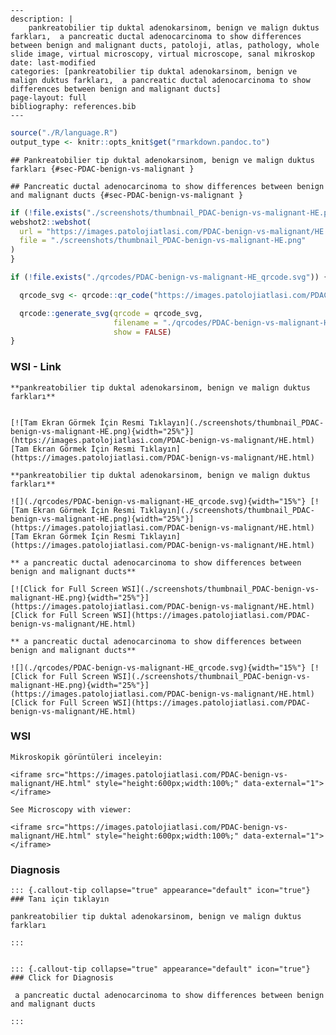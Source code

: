 


```comment
---
description: |
    pankreatobilier tip duktal adenokarsinom, benign ve malign duktus farkları,  a pancreatic ductal adenocarcinoma to show differences between benign and malignant ducts, patoloji, atlas, pathology, whole slide image, virtual microscopy, virtual microscope, sanal mikroskop
date: last-modified
categories: [pankreatobilier tip duktal adenokarsinom, benign ve malign duktus farkları,  a pancreatic ductal adenocarcinoma to show differences between benign and malignant ducts]
page-layout: full
bibliography: references.bib
---
```



```r
source("./R/language.R")
output_type <- knitr::opts_knit$get("rmarkdown.pandoc.to")
```


```asis
## Pankreatobilier tip duktal adenokarsinom, benign ve malign duktus farkları {#sec-PDAC-benign-vs-malignant }
```


```asis
## Pancreatic ductal adenocarcinoma to show differences between benign and malignant ducts {#sec-PDAC-benign-vs-malignant }
```






```r
if (!file.exists("./screenshots/thumbnail_PDAC-benign-vs-malignant-HE.png")) {
webshot2::webshot(
  url = "https://images.patolojiatlasi.com/PDAC-benign-vs-malignant/HE.html",
  file = "./screenshots/thumbnail_PDAC-benign-vs-malignant-HE.png"
)
}
```



```r
if (!file.exists("./qrcodes/PDAC-benign-vs-malignant-HE_qrcode.svg")) {

  qrcode_svg <- qrcode::qr_code("https://images.patolojiatlasi.com/PDAC-benign-vs-malignant/HE.html")

  qrcode::generate_svg(qrcode = qrcode_svg,
                       filename = "./qrcodes/PDAC-benign-vs-malignant-HE_qrcode.svg",
                       show = FALSE)
}
```











::::: panel-tabset


### WSI - Link








:::: {.content-hidden when-format="pdf"}


```asis

**pankreatobilier tip duktal adenokarsinom, benign ve malign duktus farkları**


[![Tam Ekran Görmek İçin Resmi Tıklayın](./screenshots/thumbnail_PDAC-benign-vs-malignant-HE.png){width="25%"}](https://images.patolojiatlasi.com/PDAC-benign-vs-malignant/HE.html) [Tam Ekran Görmek İçin Resmi Tıklayın](https://images.patolojiatlasi.com/PDAC-benign-vs-malignant/HE.html)

```

::::


:::: {.content-visible when-format="pdf"}

```asis

**pankreatobilier tip duktal adenokarsinom, benign ve malign duktus farkları**

![](./qrcodes/PDAC-benign-vs-malignant-HE_qrcode.svg){width="15%"} [![Tam Ekran Görmek İçin Resmi Tıklayın](./screenshots/thumbnail_PDAC-benign-vs-malignant-HE.png){width="25%"}](https://images.patolojiatlasi.com/PDAC-benign-vs-malignant/HE.html) [Tam Ekran Görmek İçin Resmi Tıklayın](https://images.patolojiatlasi.com/PDAC-benign-vs-malignant/HE.html)

```



::::




:::: {.content-hidden when-format="pdf"}


```asis

** a pancreatic ductal adenocarcinoma to show differences between benign and malignant ducts**

[![Click for Full Screen WSI](./screenshots/thumbnail_PDAC-benign-vs-malignant-HE.png){width="25%"}](https://images.patolojiatlasi.com/PDAC-benign-vs-malignant/HE.html) [Click for Full Screen WSI](https://images.patolojiatlasi.com/PDAC-benign-vs-malignant/HE.html)

```

::::


:::: {.content-visible when-format="pdf"}

```asis

** a pancreatic ductal adenocarcinoma to show differences between benign and malignant ducts**

![](./qrcodes/PDAC-benign-vs-malignant-HE_qrcode.svg){width="15%"} [![Click for Full Screen WSI](./screenshots/thumbnail_PDAC-benign-vs-malignant-HE.png){width="25%"}](https://images.patolojiatlasi.com/PDAC-benign-vs-malignant/HE.html) [Click for Full Screen WSI](https://images.patolojiatlasi.com/PDAC-benign-vs-malignant/HE.html)

```


::::







### WSI








```asis
Mikroskopik görüntüleri inceleyin:

<iframe src="https://images.patolojiatlasi.com/PDAC-benign-vs-malignant/HE.html" style="height:600px;width:100%;" data-external="1"></iframe>

```





```asis

See Microscopy with viewer:

<iframe src="https://images.patolojiatlasi.com/PDAC-benign-vs-malignant/HE.html" style="height:600px;width:100%;" data-external="1"></iframe>

```





### Diagnosis


```asis


::: {.callout-tip collapse="true" appearance="default" icon="true"}
### Tanı için tıklayın

pankreatobilier tip duktal adenokarsinom, benign ve malign duktus farkları

:::


```


```asis


::: {.callout-tip collapse="true" appearance="default" icon="true"}
### Click for Diagnosis

 a pancreatic ductal adenocarcinoma to show differences between benign and malignant ducts

:::

```









:::::












